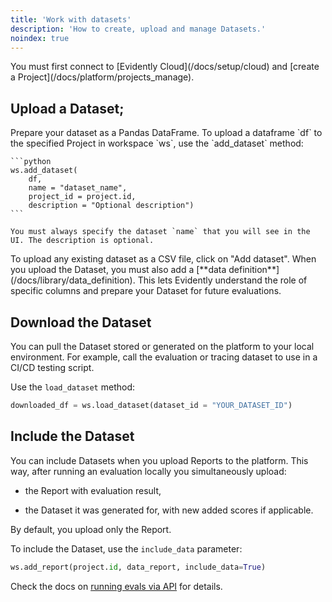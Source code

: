 ```yaml
---
title: 'Work with datasets'
description: 'How to create, upload and manage Datasets.'
noindex: true
---
```


<Tip>
  You must first connect to [Evidently Cloud](/docs/setup/cloud) and [create a Project](/docs/platform/projects_manage).
</Tip>

## Upload a Dataset;

<Tabs>
  <Tab title="Python">
    Prepare your dataset as a Pandas DataFrame. To upload a dataframe `df` to the specified Project in workspace `ws`, use the `add_dataset` method:

    ```python
    ws.add_dataset(
        df,
        name = "dataset_name",
        project_id = project.id, 
        description = "Optional description")
    ```

    You must always specify the dataset `name` that you will see in the UI. The description is optional.
  </Tab>

  <Tab title="UI">
    To upload any existing dataset as a CSV file, click on "Add dataset". When you upload the Dataset, you must also add a [**data definition**](/docs/library/data_definition). This lets Evidently understand the role of specific columns and prepare your Dataset for future evaluations.
  </Tab>
</Tabs>

## Download the Dataset

You can pull the Dataset stored or generated on the platform to your local environment. For example, call the evaluation or tracing dataset to use in a CI/CD testing script.

Use the `load_dataset` method:

```python
downloaded_df = ws.load_dataset(dataset_id = "YOUR_DATASET_ID") 
```

## Include the Dataset

You can include Datasets when you upload Reports to the platform. This way, after running an evaluation locally you simultaneously upload:

* the Report with evaluation result,

* the Dataset it was generated for, with new added scores if applicable.

By default, you upload only the Report.

To include the Dataset, use the `include_data` parameter:

```python
ws.add_report(project.id, data_report, include_data=True)
```

Check the docs on [running evals via API](/docs/platform/evals_api) for details.